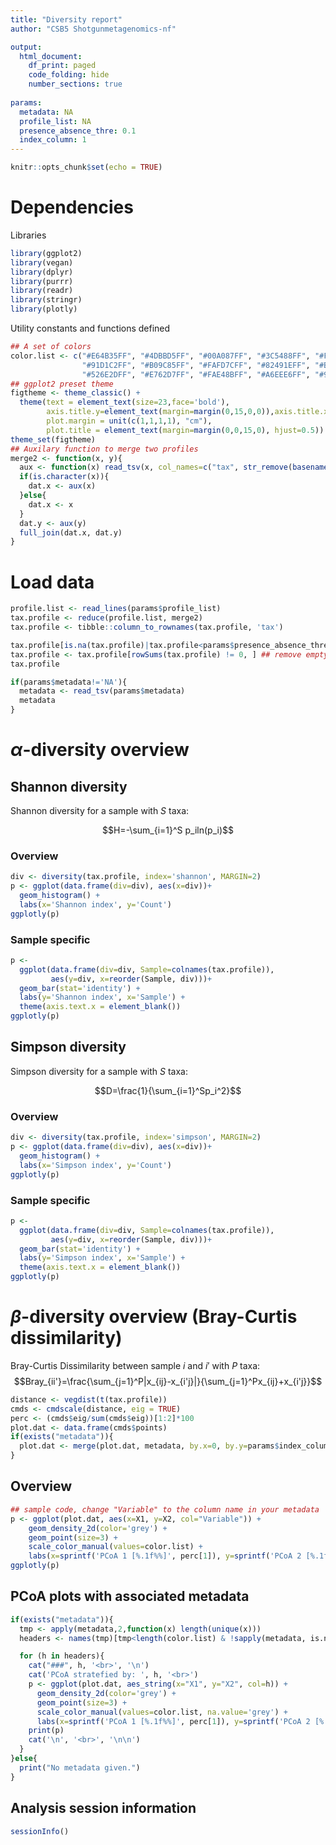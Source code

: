 ```yaml
---
title: "Diversity report"
author: "CSB5 Shotgunmetagenomics-nf"

output:
  html_document:
    df_print: paged
    code_folding: hide
    number_sections: true
    
params:
  metadata: NA
  profile_list: NA
  presence_absence_thre: 0.1
  index_column: 1
---
```


```r
knitr::opts_chunk$set(echo = TRUE)
```

# Dependencies

Libraries

```r
library(ggplot2)
library(vegan)
library(dplyr)
library(purrr)
library(readr)
library(stringr)
library(plotly)
```

Utility constants and functions defined
```r
## A set of colors
color.list <- c("#E64B35FF", "#4DBBD5FF", "#00A087FF", "#3C5488FF", "#F39B7FFF", "#8491B4FF",
                "#91D1C2FF", "#B09C85FF", "#FAFD7CFF", "#82491EFF", "#B7E4F9FF", "#FB6467FF",
                "#526E2DFF", "#E762D7FF", "#FAE48BFF", "#A6EEE6FF", "#95CC5EFF")
## ggplot2 preset theme
figtheme <- theme_classic() +
  theme(text = element_text(size=23,face='bold'),
        axis.title.y=element_text(margin=margin(0,15,0,0)),axis.title.x=element_text(margin=margin(15,0,0,0)),
        plot.margin = unit(c(1,1,1,1), "cm"),
        plot.title = element_text(margin=margin(0,0,15,0), hjust=0.5))
theme_set(figtheme)
## Auxilary function to merge two profiles
merge2 <- function(x, y){
  aux <- function(x) read_tsv(x, col_names=c("tax", str_remove(basename(x), '[\\._\\-].*')))
  if(is.character(x)){
    dat.x <- aux(x)
  }else{
    dat.x <- x
  }
  dat.y <- aux(y)
  full_join(dat.x, dat.y)  
}
```

# Load data

```r
profile.list <- read_lines(params$profile_list)
tax.profile <- reduce(profile.list, merge2)
tax.profile <- tibble::column_to_rownames(tax.profile, 'tax')

tax.profile[is.na(tax.profile)|tax.profile<params$presence_absence_thre] <- 0 ## impute NAs and set low abundance taxon to 0
tax.profile <- tax.profile[rowSums(tax.profile) != 0, ] ## remove empty taxa
tax.profile

if(params$metadata!='NA'){
  metadata <- read_tsv(params$metadata)
  metadata
}
```
# $\alpha$-diversity overview 

## Shannon diversity {.tabset}
Shannon diversity for a sample with $S$ taxa:

$$H=-\sum_{i=1}^S p_iln(p_i)$$

### Overview

```r
div <- diversity(tax.profile, index='shannon', MARGIN=2)
p <- ggplot(data.frame(div=div), aes(x=div))+
  geom_histogram() + 
  labs(x='Shannon index', y='Count')
ggplotly(p)
```

### Sample specific

```r
p <- 
  ggplot(data.frame(div=div, Sample=colnames(tax.profile)), 
         aes(y=div, x=reorder(Sample, div)))+
  geom_bar(stat='identity') + 
  labs(y='Shannon index', x='Sample') + 
  theme(axis.text.x = element_blank())
ggplotly(p)
```

## Simpson diversity {.tabset}

Simpson diversity for a sample with $S$ taxa:

$$D=\frac{1}{\sum_{i=1}^Sp_i^2}$$

### Overview
```r
div <- diversity(tax.profile, index='simpson', MARGIN=2)
p <- ggplot(data.frame(div=div), aes(x=div))+
  geom_histogram() + 
  labs(x='Simpson index', y='Count')
ggplotly(p)
```

### Sample specific
```r
p <- 
  ggplot(data.frame(div=div, Sample=colnames(tax.profile)), 
         aes(y=div, x=reorder(Sample, div)))+
  geom_bar(stat='identity') + 
  labs(y='Simpson index', x='Sample') + 
  theme(axis.text.x = element_blank())
ggplotly(p)
```

# $\beta$-diversity overview (Bray-Curtis dissimilarity) 

Bray-Curtis Dissimilarity between sample $i$ and $i'$ with $P$ taxa:
$$Bray_{ii'}=\frac{\sum_{j=1}^P|x_{ij}-x_{i'j}|}{\sum_{j=1}^Px_{ij}+x_{i'j}}$$

```r
distance <- vegdist(t(tax.profile))
cmds <- cmdscale(distance, eig = TRUE)
perc <- (cmds$eig/sum(cmds$eig))[1:2]*100
plot.dat <- data.frame(cmds$points)
if(exists("metadata")){
  plot.dat <- merge(plot.dat, metadata, by.x=0, by.y=params$index_column, all.x=TRUE)
}
```

## Overview
```r
## sample code, change "Variable" to the column name in your metadata
p <- ggplot(plot.dat, aes(x=X1, y=X2, col="Variable")) + 
    geom_density_2d(color='grey') + 
    geom_point(size=3) + 
    scale_color_manual(values=color.list) + 
    labs(x=sprintf('PCoA 1 [%.1f%%]', perc[1]), y=sprintf('PCoA 2 [%.1f%%]', perc[2])) 
ggplotly(p)
```

## PCoA plots with associated metadata {.tabset}
```r
if(exists("metadata")){
  tmp <- apply(metadata,2,function(x) length(unique(x))) 
  headers <- names(tmp)[tmp<length(color.list) & !sapply(metadata, is.numeric)] ## only support those variables with less category than the number of colors; ignore numeric variables

  for (h in headers){
    cat("###", h, '<br>', '\n')
    cat('PCoA stratefied by: ', h, '<br>')
    p <- ggplot(plot.dat, aes_string(x="X1", y="X2", col=h)) + 
      geom_density_2d(color='grey') + 
      geom_point(size=3) + 
      scale_color_manual(values=color.list, na.value='grey') + 
      labs(x=sprintf('PCoA 1 [%.1f%%]', perc[1]), y=sprintf('PCoA 2 [%.1f%%]', perc[2])) 
    print(p)
    cat('\n', '<br>', '\n\n')
  }
}else{
  print("No metadata given.")
}
```

## Analysis session information

```r
sessionInfo()
```
